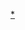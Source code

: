 {{Asbox
| image     = Physicist.svg
| pix       = 30
| subject   = 
| qualifier = 關於[[科学家]]
| category  = 科学家小作品
| tempsort  =  
| name      = Template:科学家小作品
}}<noinclude>
[[Category:科學家小作品模板|*]]
</noinclude>